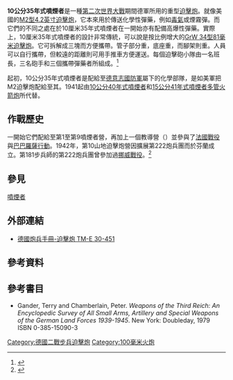 {{noteTA
|G1=長度單位
|G2=Military
|G3=地名
}}
{{Infobox Weapon
|name=10公分35年式噴煙者
|image=Image:10cmNbW35.jpg
|image_size=300px
|caption=盟軍關於10公分35年式噴煙者的情報圖
|origin={{flag|Nazi Germany}}
|type=[[迫擊炮|迫擊炮]]
<!-- Type selection -->
|is_ranged=
|is_bladed=
|is_explosive=
|is_artillery=yes
|is_vehicle=
|is_UK=
<!-- Service history -->
|service=1939-1945
|used_by={{flag|Nazi Germany}}
|wars=[[第二次世界大戰|第二次世界大戰]]
<!-- Production history -->
|designer=[[萊茵金屬|萊茵金屬]]
|design_date=1934年-1939年
|manufacturer=
|production_date=1939年-1941年
|number=
|variants= 
<!-- General specifications -->
|weight=105公斤
|length=
|part_length=1.344米
|width=
|height=
|crew=7
<!-- Ranged weapon specifications --> 
|cartridge=7.38公斤
|caliber=105毫米
|action=
|rate=10-15 rpm
|velocity=193米每秒
|range=3,025米
|max_range=
|feed=
|sights=
<!-- Artillery specifications -->
|breech=
|recoil=
|carriage=
|elevation=45° to 90°
|traverse=28°
<!-- Explosive specifications --> 
|diameter=
|filling=
|filling_weight=
|detonation=
|yield=
}}
'''10公分35年式噴煙者'''是一種[[第二次世界大戰|第二次世界大戰]]期間德軍所用的重型[[迫擊炮|迫擊炮]]。就像美國的[[M2型4.2英寸迫擊炮|M2型4.2英寸迫擊炮]]，它本來用於傳送化學性彈藥，例如[[毒氣|毒氣]]或煙霧彈。而它們的不同之處在於10厘米35年式噴煙者在一開始亦有配備高爆性彈藥。實際上，10厘米35年式噴煙者的設計非常傳統，可以說是按比例增大的[[GrW_34型81毫米迫擊炮|GrW 34型81毫米迫擊炮]]。它可拆解成三塊而方便攜帶。管子部分重{{convert|31.7|kg|lb|abbr=on}}，底座重{{convert|36.3|kg|lb|abbr=on}}，而腳架則重{{convert|32.2|kg|lb|abbr=on}}。人員可以自行攜帶，但較遠的距離則可用手推車方便運送。每個迫擊砲小隊由一名班長，三名砲手和三個攜帶彈藥者所組成。<ref>{{cite book|last=Niehorster|first=Leo W. G.|title=Mechanized GHQ Units and Waffen-SS Formations (10th May 1940)|publisher=Niehorster|location=Hannover|year=1990|series=German World War II Organizational Series|volume=2/II|page=33}}</ref> 

起初，10公分35年式噴煙者是配給至[[德意志國防軍|德意志國防軍]]屬下的化學部隊，是如美軍把M2迫擊炮配給至其{{link-en|化學部隊|Chemical mortar battalion}}。1941起由[[10公分40年式噴煙者|10公分40年式噴煙者]]和[[15公分41年式噴煙者|15公分41年式噴煙者]][[多管火箭炮|多管火箭炮]]所代替。

==作戰歷史==
一開始它們配給至第1至第9噴煙者營，再加上一個教導營（{{lang-de|Nebel-Lehr Abteilung}}）並參與了[[法國戰役|法國戰役]]與[[巴巴羅薩行動|巴巴羅薩行動]]。1942年，第10山地迫擊炮營因擴展第222炮兵團而於芬蘭成立。第181步兵師的第222炮兵團曾參加過[[挪威戰役|挪威戰役]]。<ref>{{Cite web |url=http://sturmvogel.orbat.com/werfer.html |title=Army Nebelwerfer Units<!-- Bot generated title --> |accessdate=2011-09-15 |archive-date=2009-02-06 |archive-url=https://web.archive.org/web/20090206140050/http://sturmvogel.orbat.com/werfer.html |dead-url=yes }}</ref>

==參見==
[[噴煙者|噴煙者]]

==外部連結==
* [http://www.lonesentry.com/manuals/tme30/ch7sec3.html 德國炮兵手冊-迫擊炮 TM-E 30-451]{{Wayback|url=http://www.lonesentry.com/manuals/tme30/ch7sec3.html |date=20141027160205 }}

==參考資料==
<references/>

==參考書目==
* Gander, Terry and Chamberlain, Peter. ''Weapons of the Third Reich: An Encyclopedic Survey of All Small Arms, Artillery and Special Weapons of the German Land Forces 1939-1945''. New York: Doubleday, 1979 ISBN 0-385-15090-3 

{{WWIIGermanGuns}}

[[Category:德國二戰步兵迫擊炮|Category:德國二戰步兵迫擊炮]]
[[Category:100毫米火炮|Category:100毫米火炮]]